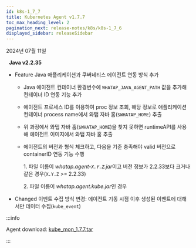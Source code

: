 ```yaml
---
id: k8s-1_7_7
title: Kubernetes Agent v1.7.7
toc_max_heading_level: 2
pagination_next: release-notes/k8s/k8s-1_7_6
displayed_sidebar: releaseSidebar
---
```


2024년 07월 11일

&nbsp; **Java v2.2.35**

- <Status>Feature</Status> Java 애플리케이션과 쿠버네티스 에이전트 연동 방식 추가

  - Java 에이전트 컨테이너 환경변수에 `WHATAP_JAVA_AGENT_PATH` 값을 추가해 컨테이너 ID 연동 기능 추가

  - 에이전트 프로세스 ID를 이용하여 proc 정보 조회, 해당 정보로 애플리케이션 컨테이너 process name에서 와탭 자바 홈(`$WHATAP_HOME`) 추출

  - 위 과정에서 와탭 자바 홈(`$WHATAP_HOME`)을 찾지 못하면 runtimeAPI를 사용해 에이전트 이미지에서 와탭 자바 홈 추출

  - 에이전트의 버전과 형식 체크하고, 다음을 기준 충족해야 valid 버전으로 containerID 연동 기능 수행

    1\. 파일 이름이 *whatap.agent-`X.Y.Z`.jar*이고 버전 정보가 2.2.33보다 크거나 같은 경우(`X.Y.Z` >= 2.2.33)

    2\. 파일 이름이 *whatap.agent.kube.jar*인 경우

- <Status>Changed</Status> 이벤트 수집 방식 변경: 에이전트 기동 시점 이후 생성된 이벤트에 대해서만 데이터 수집(`kube_event`)

:::info

Agent download: [kube_mon_1.7.7.tar](https://repo.whatap.io/docker/kube_mon_1.7.7.tar)

:::